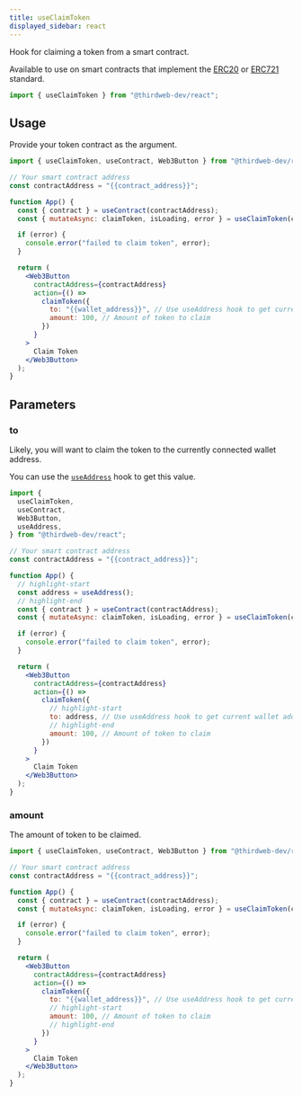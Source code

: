 ```yaml
---
title: useClaimToken
displayed_sidebar: react
---
```



Hook for claiming a token from a smart contract.

Available to use on smart contracts that implement the [ERC20](/contractkit/interfaces/erc20)
or [ERC721](/contractkit/interfaces/erc721) standard.

```jsx
import { useClaimToken } from "@thirdweb-dev/react";
```

## Usage

Provide your token contract as the argument.

```jsx
import { useClaimToken, useContract, Web3Button } from "@thirdweb-dev/react";

// Your smart contract address
const contractAddress = "{{contract_address}}";

function App() {
  const { contract } = useContract(contractAddress);
  const { mutateAsync: claimToken, isLoading, error } = useClaimToken(contract);

  if (error) {
    console.error("failed to claim token", error);
  }

  return (
    <Web3Button
      contractAddress={contractAddress}
      action={() =>
        claimToken({
          to: "{{wallet_address}}", // Use useAddress hook to get current wallet address
          amount: 100, // Amount of token to claim
        })
      }
    >
      Claim Token
    </Web3Button>
  );
}
```

## Parameters

### to

Likely, you will want to claim the token to the currently connected wallet address.

You can use the [`useAddress`](/react/hooks/useAddress) hook to get this value.

```jsx
import {
  useClaimToken,
  useContract,
  Web3Button,
  useAddress,
} from "@thirdweb-dev/react";

// Your smart contract address
const contractAddress = "{{contract_address}}";

function App() {
  // highlight-start
  const address = useAddress();
  // highlight-end
  const { contract } = useContract(contractAddress);
  const { mutateAsync: claimToken, isLoading, error } = useClaimToken(contract);

  if (error) {
    console.error("failed to claim token", error);
  }

  return (
    <Web3Button
      contractAddress={contractAddress}
      action={() =>
        claimToken({
          // highlight-start
          to: address, // Use useAddress hook to get current wallet address
          // highlight-end
          amount: 100, // Amount of token to claim
        })
      }
    >
      Claim Token
    </Web3Button>
  );
}
```

### amount

The amount of token to be claimed.

```jsx
import { useClaimToken, useContract, Web3Button } from "@thirdweb-dev/react";

// Your smart contract address
const contractAddress = "{{contract_address}}";

function App() {
  const { contract } = useContract(contractAddress);
  const { mutateAsync: claimToken, isLoading, error } = useClaimToken(contract);

  if (error) {
    console.error("failed to claim token", error);
  }

  return (
    <Web3Button
      contractAddress={contractAddress}
      action={() =>
        claimToken({
          to: "{{wallet_address}}", // Use useAddress hook to get current wallet address
          // highlight-start
          amount: 100, // Amount of token to claim
          // highlight-end
        })
      }
    >
      Claim Token
    </Web3Button>
  );
}
```